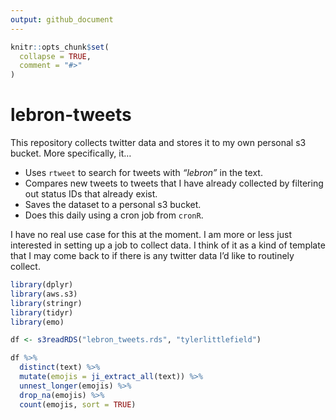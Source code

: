 ```yaml
---
output: github_document
---
```


<!-- README.md is generated from README.Rmd. Please edit that file -->

```r
knitr::opts_chunk$set(
  collapse = TRUE,
  comment = "#>"
)
```

# lebron-tweets

<!-- badges: start -->
<!-- badges: end -->

This repository collects twitter data and stores it to my own personal s3 bucket. More specifically, it... 

* Uses `rtweet` to search for tweets with _"lebron"_ in the text.
* Compares new tweets to tweets that I have already collected by filtering out status IDs that already exist.
* Saves the dataset to a personal s3 bucket.
* Does this daily using a cron job from `cronR`.

I have no real use case for this at the moment. I am more or less just interested in setting up a job to collect data. I think of it as a kind of template that I may come back to if there is any twitter data I'd like to routinely collect.

```r
library(dplyr)
library(aws.s3)
library(stringr)
library(tidyr)
library(emo)

df <- s3readRDS("lebron_tweets.rds", "tylerlittlefield")

df %>% 
  distinct(text) %>% 
  mutate(emojis = ji_extract_all(text)) %>% 
  unnest_longer(emojis) %>% 
  drop_na(emojis) %>% 
  count(emojis, sort = TRUE)
```

